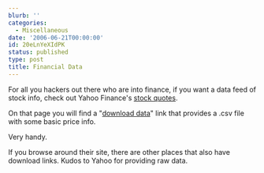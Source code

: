 ```yaml
---
blurb: ''
categories:
  - Miscellaneous
date: '2006-06-21T00:00:00'
id: 20eLnYeXIdPK
status: published
type: post
title: Financial Data
---
```


For all you hackers out there who are into finance, if you want a data feed of stock info, check out Yahoo Finance's [stock quotes](http://finance.yahoo.com/q?s=yhoo). 

On that page you will find a "[download data](http://finance.yahoo.com/d/quotes.csv?s=YHOO&f=sl1d1t1c1ohgv&e=.csv)" link that provides a .csv file with some basic price info. 

Very handy. 

If you browse around their site, there are other places that also have download links. Kudos to Yahoo for providing raw data.

